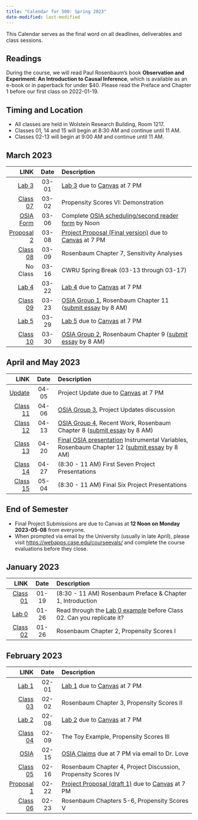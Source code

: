```yaml
---
title: "Calendar for 500: Spring 2023"
date-modified: last-modified
---
```


This Calendar serves as the final word on all deadlines, deliverables and class sessions. 

## Readings

During the course, we will read Paul Rosenbaum's book **Observation and Experiment: An Introduction to Causal Inference**, which is available as an e-book or in paperback for under $40. Please read the Preface and Chapter 1 before our first class on 2022-01-19. 

## Timing and Location

- All classes are held in Wolstein Research Building, Room 1217.
- Classes 01, 14 and 15 will begin at 8:30 AM and continue until 11 AM.
- Classes 02-13 will begin at 9:00 AM and continue until 11 AM.

## March 2023

LINK | Date | Description
---------: | :-------: | :-----------------------------------------------------
[Lab 3](lab3.qmd) | 03-01 | [Lab 3](lab3.qmd) due to [Canvas](https://canvas.case.edu/) at 7 PM
[Class 07](https://github.com/THOMASELOVE/500-classes-2023/tree/main/class07) | 03-02 | Propensity Scores VI: Demonstration
[OSIA Form](https://bit.ly/500-2023-osia-schedule) | 03-06 | Complete [OSIA scheduling/second reader form](https://bit.ly/500-2023-osia-schedule) by Noon
[Proposal 2](proj500.qmd) | 03-08 | [Project Proposal (Final version)](proj500.qmd) due to [Canvas](https://canvas.case.edu/) at 7 PM
[Class 08](https://github.com/THOMASELOVE/500-classes-2023/tree/main/class08) | 03-09 | Rosenbaum Chapter 7, Sensitivity Analyses
No Class | 03-16 | CWRU Spring Break (03-13 through 03-17)
[Lab 4](lab4.qmd) | 03-22 | [Lab 4](lab4.qmd) due to [Canvas](https://canvas.case.edu/) at 7 PM
[Class 09](https://github.com/THOMASELOVE/500-classes-2023/tree/main/class09) | 03-23 | [OSIA Group 1](https://github.com/THOMASELOVE/500-osia-2023/blob/main/claims.md#class-09-2023-03-23), Rosenbaum Chapter 11 ([submit essay](essays.html) by 8 AM)
[Lab 5](lab5.qmd) | 03-29 | [Lab 5](lab5.qmd) due to [Canvas](https://canvas.case.edu/) at 7 PM
[Class 10](https://github.com/THOMASELOVE/500-classes-2023/tree/main/class10) | 03-30 | [OSIA Group 2](https://github.com/THOMASELOVE/500-osia-2023/blob/main/claims.md#class-10-2023-03-30), Rosenbaum Chapter 9 ([submit essay](essays.html) by 8 AM)

## April and May 2023

LINK | Date | Description
---------: | :-------: | :-----------------------------------------------------
[Update](proj500.qmd) | 04-05 | Project Update due to [Canvas](https://canvas.case.edu/) at 7 PM
[Class 11](https://github.com/THOMASELOVE/500-classes-2023/tree/main/class11) | 04-06 | [OSIA Group 3](https://github.com/THOMASELOVE/500-osia-2023/blob/main/claims.md#class-11-2023-04-06), Project Updates discussion
[Class 12](https://github.com/THOMASELOVE/500-classes-2023/tree/main/class12) | 04-13 | [OSIA Group 4](https://github.com/THOMASELOVE/500-osia-2023/blob/main/claims.md#class-12-2023-04-13), Recent Work, Rosenbaum Chapter 8 ([submit essay](essays.html) by 8 AM)
[Class 13](https://github.com/THOMASELOVE/500-classes-2023/tree/main/class13) | 04-20 | [Final OSIA presentation](https://github.com/THOMASELOVE/500-osia-2023/blob/main/claims.md#class-13-2023-04-20) Instrumental Variables, Rosenbaum Chapter 12 ([submit essay](essays.html) by 8 AM)
[Class 14](https://github.com/THOMASELOVE/500-classes-2023/tree/main/class14) | 04-27 | (8:30 - 11 AM) First Seven Project Presentations
[Class 15](https://github.com/THOMASELOVE/500-classes-2023/tree/main/class15) | 05-04 | (8:30 - 11 AM) Final Six Project Presentations

## End of Semester

- Final Project Submissions are due to Canvas at **12 Noon on Monday 2023-05-08** from everyone.
- When prompted via email by the University (usually in late April), please visit <https://webapps.case.edu/courseevals/> and complete the course evaluations before they close.


## January 2023

LINK | Date | Description
---------: | :-------: | :-----------------------------------------------------
[Class 01](https://github.com/THOMASELOVE/500-classes-2023/tree/main/class01) | 01-19 | (8:30 - 11 AM) Rosenbaum Preface & Chapter 1, Introduction
[Lab 0](lab0.qmd) | 01-26 | Read through the [Lab 0 example](lab0.qmd) before Class 02. Can you replicate it?
[Class 02](https://github.com/THOMASELOVE/500-classes-2023/tree/main/class02) | 01-26 | Rosenbaum Chapter 2, Propensity Scores I


## February 2023

LINK | Date | Description
---------: | :-------: | :-----------------------------------------------------
[Lab 1](lab1.qmd) | 02-01 | [Lab 1](lab1.qmd) due to [Canvas](https://canvas.case.edu/) at 7 PM
[Class 03](https://github.com/THOMASELOVE/500-classes-2023/tree/main/class03) | 02-02 | Rosenbaum Chapter 3, Propensity Scores II
[Lab 2](lab2.qmd) | 02-08 | [Lab 2](lab2.qmd) due to [Canvas](https://canvas.case.edu/) at 7 PM
[Class 04](https://github.com/THOMASELOVE/500-classes-2023/tree/main/class04) | 02-09 | The Toy Example, Propensity Scores III
[OSIA](osia.qmd) | 02-15 | [OSIA Claims](osia.qmd) due at 7 PM via email to Dr. Love
[Class 05](https://github.com/THOMASELOVE/500-classes-2023/tree/main/class05) | 02-16 | Rosenbaum Chapter 4, Project Discussion, Propensity Scores IV
[Proposal 1](proj500.qmd) | 02-22 | [Project Proposal (draft 1)](proj500.qmd) due to [Canvas](https://canvas.case.edu/) at 7 PM
[Class 06](https://github.com/THOMASELOVE/500-classes-2023/tree/main/class06) | 02-23 | Rosenbaum Chapters 5-6, Propensity Scores V

